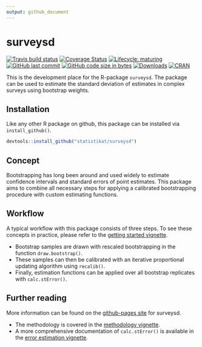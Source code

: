 ```yaml
---
output: github_document
---
```


# surveysd <img src="man/figures/logo.png" align="right" alt="" />

 [![Travis build status](https://img.shields.io/travis/statistikat/surveysd.svg?logo=travis)](https://travis-ci.org/statistikat/surveysd)
[![Coverage Status](https://img.shields.io/coveralls/github/statistikat/surveysd.svg?colorB=red&logo=codecov)](https://coveralls.io/github/statistikat/surveysd?branch=master)
[![Lifecycle: maturing](https://img.shields.io/badge/lifecycle-maturing-blue.svg?logo=github)](https://www.tidyverse.org/lifecycle/#maturing)
[![GitHub last commit](https://img.shields.io/github/last-commit/statistikat/surveysd.svg?logo=github)](https://github.com/statistikat/surveysd/commits/master)
[![GitHub code size in bytes](https://img.shields.io/github/languages/code-size/statistikat/surveysd.svg?logo=github)](https://github.com/statistikat/surveysd)
[![Downloads](http://cranlogs.r-pkg.org/badges/surveysd)](https://CRAN.R-project.org/package=surveysd)
[![CRAN](https://img.shields.io/cran/v/surveysd.svg?colorB=green&logo=R&logoColor=blue&label=CRAN)](https://CRAN.R-project.org/package=surveysd)


<!--
[![Mentioned in Awesome Official Statistics ](https://awesome.re/mentioned-badge.svg)](http://www.awesomeofficialstatistics.org)
-->

This is the development place for the R-package `surveysd`. The package can be used to estimate 
the standard deviation of estimates in complex surveys using bootstrap weights.

## Installation

Like any other R package on github, this package can be installed via `install_github()`.

```r
devtools::install_github("statistikat/surveysd")
```

## Concept

Bootstrapping has long been around and used widely to estimate confidence intervals and standard 
errors of point estimates. This package aims to combine all necessary steps for applying a calibrated
bootstrapping procedure with custom estimating functions.

## Workflow

A typical workflow with this package consists of three steps. To see these concepts in practice,
please refer to the [getting started vignette].

* Bootstrap samples are drawn with rescaled bootstrapping in the function `draw.bootstrap()`.
* These samples can then be calibrated with an iterative proportional updating algorithm using 
`recalib()`.
* Finally, estimation functions can be applied over all bootstrap replicates with `calc.stError()`.


## Further reading

More information can be found on the [github-pages site] for surveysd.

* The methodology is covered in the [methodology vignette].
* A more comprehensive documentation of `calc.stError()` is available in the [error estimation vignette].
  
[methodology vignette]:      https://statistikat.github.io/surveysd/articles/methodology.html
[error estimation vignette]: https://statistikat.github.io/surveysd/articles/error_estimation.html
[getting started vignette]:  https://statistikat.github.io/surveysd/articles/surveysd.html
[github-pages site]:         https://statistikat.github.io/surveysd
